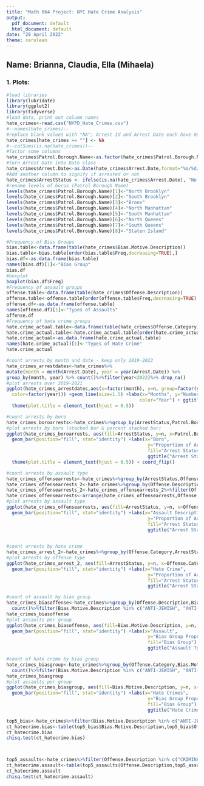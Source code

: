 ```yaml
---
title: "Math 664 Project: NYC Hate Crime Analysis"
output:
  pdf_document: default
  html_document: default
date: "28 April 2022"
theme: cerulean
---
```


<!-- For more info on RMarkdown see http://rmarkdown.rstudio.com/ -->

## Name: Brianna, Claudia, Ella (Mihaela)  

### 1. Plots: 
```r
#load libraries
library(lubridate)
library(ggplot2)
library(tidyverse)
#load data, print out column names
hate_crimes<-read.csv("NYPD_Hate_Crimes.csv")
#--names(hate_crimes)--
#replace blank values with "NA"; Arrest Id and Arrest Date each have 860 NA values
hate_crimes[hate_crimes == ""] <- NA 
#--colSums(is.na(hate_crimes))--
#factor some columns
hate_crimes$Patrol.Borough.Name<-as.factor(hate_crimes$Patrol.Borough.Name)
#turn Arrest Date into Date class 
hate_crimes$Arrest.Date<-as.Date(hate_crimes$Arrest.Date,format="%m/%d/%Y")
#Add another column to signify if arrested or not
hate_crimes$ArrestStatus <- ifelse(is.na(hate_crimes$Arrest.Date), "No Arrest", "Arrested")
#rename levels of boros (Patrol Borough Name)
levels(hate_crimes$Patrol.Borough.Name)[1]<-"North Brooklyn"
levels(hate_crimes$Patrol.Borough.Name)[2]<-"South Brooklyn"
levels(hate_crimes$Patrol.Borough.Name)[3]<-"Bronx"
levels(hate_crimes$Patrol.Borough.Name)[4]<-"North Manhattan"
levels(hate_crimes$Patrol.Borough.Name)[5]<-"South Manhattan"
levels(hate_crimes$Patrol.Borough.Name)[6]<-"North Queens"
levels(hate_crimes$Patrol.Borough.Name)[7]<-"South Queens"
levels(hate_crimes$Patrol.Borough.Name)[8]<-"Staten Island"

#Frequency of Bias Groups
bias.table<-data.frame(table(hate_crimes$Bias.Motive.Description))
bias.table<-bias.table[order(bias.table$Freq,decreasing=TRUE),]  
bias.df<-as.data.frame(bias.table)
names(bias.df)[1]<-"Bias Group"
bias.df
#boxplot
boxplot(bias.df$Freq)
#Frequency of assault groups
offense.table<-data.frame(table(hate_crimes$Offense.Description))
offense.table<-offense.table[order(offense.table$Freq,decreasing=TRUE),]  
offense.df<-as.data.frame(offense.table)
names(offense.df)[1]<-"Types of Assaults"
offense.df
#Frequency of hate crime groups
hate.crime_actual.table<-data.frame(table(hate_crimes$Offense.Category))
hate.crime_actual.table<-hate.crime_actual.table[order(hate.crime_actual.table$Freq,decreasing=TRUE),]
hate.crime_actual<-as.data.frame(hate.crime_actual.table)
names(hate.crime_actual)[1]<-"Types of Hate Crime"
hate.crime_actual

#count arrests by month and date - keep only 2019-2022
hate_crimes_arrestdates<-hate_crimes%>%
mutate(month = month(Arrest.Date), year = year(Arrest.Date)) %>%
group_by(month, year) %>% count()%>%filter(year<2022)%>% drop_na()
#plot arrests over 2019-2021
ggplot(hate_crimes_arrestdates,aes(x=factor(month), y=n, group=factor(year), 
  color=factor(year))) +geom_line(size=1.5) +labs(x="Months", y="Number of Arrests",
                                                 color="Year") + ggtitle ("Arrests from 2019-2022") +
  theme(plot.title = element_text(hjust = 0.5))

#count arrests by boro
hate_crimes_boroarrests<-hate_crimes%>%group_by(ArrestStatus,Patrol.Borough.Name )%>%count()
#plot arrests by boro (stacked bar & percent stacked bar)
ggplot(hate_crimes_boroarrests, aes(fill=ArrestStatus, y=n, x=Patrol.Borough.Name)) + 
  geom_bar(position="fill", stat="identity") +labs(x="Boro",
                                                    y="Proportion of Arrests/Non-Arrests",
                                                    fill="Arrest Status") +
                                                    ggtitle("Arrest Status Per Boro") +
  theme(plot.title = element_text(hjust = 0.5)) + coord_flip()

#count arrests by assault type
hate_crimes_offensearrests<-hate_crimes%>%group_by(ArrestStatus,Offense.Description)%>%count()
hate_crimes_offensearrests_2<-hate_crimes%>%group_by(Offense.Description,ArrestStatus)%>%count()
hate_crimes_offensearrests_2<-hate_crimes_offensearrests_2%>%filter(Offense.Description %in% c("CRIMINAL MISCHIEF & RELATED OF", "MISCELLANEOUS PENAL LAW"," ASSAULT 3 & RELATED OFFENSES","OFF. AGNST PUB ORD SENSBLTY &","FELONY ASSAULT","ROBBERY"))
hate_crimes_offensearrests<-arrange(hate_crimes_offensearrests,Offense.Description,n)
#plot arrests by assault type
ggplot(hate_crimes_offensearrests, aes(fill=ArrestStatus, y=n, x=Offense.Description)) + 
  geom_bar(position="fill", stat="identity") +labs(x="Assault Description",
                                                    y="Proportion of Arrests/Non-Arrests",
                                                    fill="Arrest Status") +
                                                    ggtitle("Arrest Status by Type of Assault") + coord_flip()
  

#count arrests by hate crime
hate_crimes_arrest_2<-hate_crimes%>%group_by(Offense.Category,ArrestStatus)%>%count()
#plot arrests by offense type
ggplot(hate_crimes_arrest_2, aes(fill=ArrestStatus, y=n, x=Offense.Category)) + 
  geom_bar(position="fill", stat="identity") +labs(x="Hate Crime",
                                                    y="Proportion of Arrests/Non-Arrests",
                                                    fill="Arrest Status") +
                                                    ggtitle("Arrest Status Per Hate Crime") + coord_flip()
```
\newpage
```r

#count of assault by bias group
hate_crimes_biasoffense<-hate_crimes%>%group_by(Offense.Description,Bias.Motive.Description)%>%
  count()%>%filter(Bias.Motive.Description %in% c("ANTI-JEWISH", "ANTI-ASIAN","ANTI-MALE HOMOSEXUAL (GAY)","ANTI-BLACK","ANTI-WHITE"))
hate_crimes_biasoffense
#plot assaults per group
ggplot(hate_crimes_biasoffense, aes(fill=Bias.Motive.Description, y=n, x=Offense.Description)) + 
  geom_bar(position="fill", stat="identity") +labs(x="Assault",
                                                    y="Bias Group Proportion",
                                                    fill="Bias Group") +
                                                    ggtitle("Assault Types by Bias Group") + coord_flip()

#count of hate crime by bias group
hate_crimes_biasgroup<-hate_crimes%>%group_by(Offense.Category,Bias.Motive.Description)%>%
  count()%>%filter(Bias.Motive.Description %in% c("ANTI-JEWISH", "ANTI-ASIAN","ANTI-MALE HOMOSEXUAL (GAY)","ANTI-BLACK","ANTI-WHITE"))
hate_crimes_biasgroup
#plot assaults per group
ggplot(hate_crimes_biasgroup, aes(fill=Bias.Motive.Description, y=n, x=Offense.Category)) + 
  geom_bar(position="fill", stat="identity") +labs(x="Hate Crimes",
                                                    y="Bias Group Proportion",
                                                    fill="Bias Group") +
                                                    ggtitle("Hate Crimes by Bias Group") + coord_flip()
```

```r
top5_bias<-hate_crimes%>%filter(Bias.Motive.Description %in% c("ANTI-JEWISH", "ANTI-ASIAN","ANTI-MALE HOMOSEXUAL (GAY)","ANTI-BLACK","ANTI-WHITE"))
ct_hatecrime.bias<-table(top5_bias$Bias.Motive.Description,top5_bias$Offense.Category)
ct_hatecrime.bias
chisq.test(ct_hatecrime.bias)



top5_assaults<-hate_crimes%>%filter(Offense.Description %in% c("CRIMINAL MISCHIEF & RELATED OF","MISCELLANEOUS PENAL LAW","ASSAULT 3 & RELATED OFFENSES","OFF. AGNST PUB ORD SENSBLTY &","FELONY ASSAULT"))
ct_hatecrime.assault<-table(top5_assaults$Offense.Description,top5_assaults$Offense.Category)
ct_hatecrime.assault
chisq.test(ct_hatecrime.assault)

```

